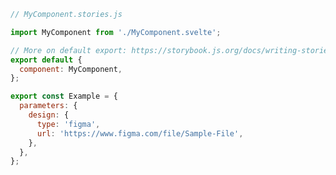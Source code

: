 ```js
// MyComponent.stories.js

import MyComponent from './MyComponent.svelte';

// More on default export: https://storybook.js.org/docs/writing-stories/#default-export
export default {
  component: MyComponent,
};

export const Example = {
  parameters: {
    design: {
      type: 'figma',
      url: 'https://www.figma.com/file/Sample-File',
    },
  },
};
```

